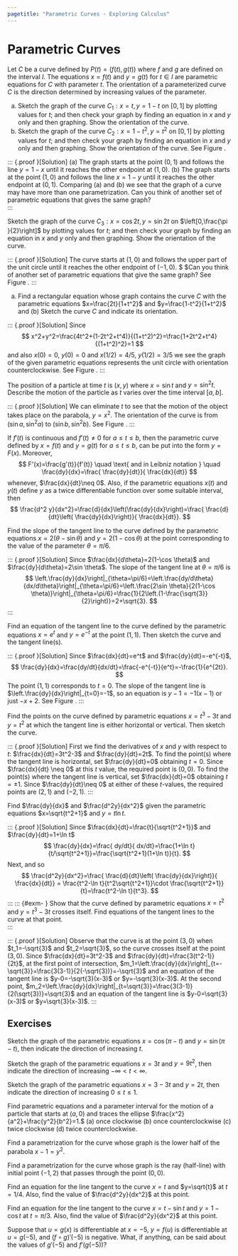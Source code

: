 ```yaml
---
pagetitle: "Parametric Curves - Exploring Calculus"
---
```

# Parametric Curves


Let $C$ be a curve defined by $P(t)=(f(t),g(t))$ where $f$ and $g$ are defined on the interval $I.$ The equations $x=f(t)$ and $y=g(t)$ for $t\in I$ are parametric equations for $C$ with parameter $t.$  The orientation of a parameterized curve $C$ is the direction determined by increasing values of the parameter.

::: {#exm- } 
(a) Sketch the graph of the curve $C_1: x=t, y=1-t$ on $[0,1]$ by plotting values for $t;$ and then check your graph by finding an equation in $x$ and $y$ only and then graphing. Show the orientation of the curve. 
(b) Sketch the graph of the curve   $C_2: x=1-t^2, y=t^2$ on $[0,1]$ by plotting values for $t;$ and then check your graph by finding an equation in $x$ and $y$ only and then graphing. Show the orientation of the curve. See Figure \ref{fig:p11}.
::: 

::: {.proof }[Solution] 
(a) The graph starts at the point $(0,1)$ and follows the line $y=1-x$ until it reaches the other endpoint at $(1,0).$ 
(b) The graph starts at the point $(1,0)$ and follows the line $x=1-y$ until it reaches the other endpoint at $(0,1).$ Comparing
(a) and (b) we see that the graph of a curve may have more than one parametrization. Can you think of another set of parametric equations that gives
the same graph?   
::: 

::: {#exm- } 
Sketch the graph of the curve $C_3: x=\cos  2t, y=\sin  2t$ on $\left[0,\frac{\pi }{2}\right]$ by plotting values for $t;$ and then check your graph by finding an equation in $x$ and $y$ only and then graphing. Show the orientation of the curve. 
::: 

::: {.proof }[Solution] 
The curve starts at $(1,0)$ and follows the upper part of the unit circle until it reaches the other endpoint of $(-1,0).$ $ $Can
you think of another set of parametric equations that give the same graph? See Figure \ref{fig:p12}.
::: 

::: {#exm- } 
(a) Find a rectangular equation whose graph contains the curve $C$ with the parametric equations $x=\frac{2t}{1+t^2}$ and $y=\frac{1-t^2}{1+t^2}$ and (b) Sketch the curve $C$ and indicate its orientation.
::: 

::: {.proof }[Solution] 
Since 
$$
x^2+y^2=\frac{4t^2+(1-2t^2+t^4)}{(1+t^2)^2}=\frac{1+2t^2+t^4}{(1+t^2)^2}=1
$$
and also $x(0)=0$, $y(0)=0$ and $x(1/2)=4/5$, $y(1/2)=3/5$  we see the graph of the given parametric equations represents the unit circle with orientation counterclockwise.  See Figure \ref{fig:p13}.
::: 

::: {#exm- } 
The position of a particle at time $t$ is $(x,y)$ where $x=\sin t$ and $y=\sin^2 t$. Describe the motion of the particle as $t$ varies over the time interval $[a,b]$.
::: 

::: {.proof }[Solution] 
We can eliminate $t$ to see that the motion of the object takes place on the parabola, $y=x^2$. The orientation of the curve is from $(\sin a, \sin^2 a)$ to $(\sin b, \sin^2 b)$. See Figure \ref{fig:p14}.
::: 
 

::: {#thm- } 
If $f'(t)$ is continuous and $f'(t)\neq 0$ for $a\leq t \leq b$, then the parametric curve defined by $x=f(t)$ and $y=g(t)$ for $a\leq t \leq b$, can be put into the form $y=F(x)$. Moreover, 
$$
F'(x)=\frac{g'(t)}{f'(t)} \quad \text{ and in Leibniz notation } \quad 
\frac{dy}{dx}=\frac{  \frac{dy}{dt}}{  \frac{dx}{dt}}
$$
whenever, $\frac{dx}{dt}\neq 0$. Also, if the parametric equations $x(t)$ and $y(t)$ define $y$ as a twice differentiable function over some suitable interval, then 
$$
\frac{d^2 y}{dx^2}=\frac{d}{dx}\left(\frac{dy}{dx}\right)=\frac{  \frac{d}{dt}\left( \frac{dy}{dx}\right)}{  \frac{dx}{dt}}.
$$
::: 

::: {#exm- } 
Find the slope of the tangent line to the curve defined by the parametric equations $x=2(\theta-\sin \theta)$ and $y=2(1-\cos \theta)$ at the point corresponding to the value of the parameter $\theta=\pi/6$. 
::: 

::: {.proof }[Solution] 
Since $\frac{dx}{d\theta}=2(1-\cos \theta)$ and $\frac{dy}{d\theta}=2\sin \theta$. The slope of the tangent line at $\theta=\pi/6$ is
$$
\left.\frac{dy}{dx}\right|_{\theta=\pi/6}=\left.\frac{dy/d\theta}{dx/d\theta}\right|_{\theta=\pi/6}=\left.\frac{2\sin \theta}{2(1-\cos \theta)}\right|_{\theta=\pi/6}=\frac{1}{2\left.(1-\frac{\sqrt{3}}{2}\right)}=2+\sqrt{3}.
$$
::: 

::: {#exm- } 
Find an equation of the tangent line to the curve defined by the parametric equations $x=e^t$ and $y=e^{-t}$ at the point $(1,1)$. Then sketch the curve and the tangent line(s).
::: 

::: {.proof }[Solution] 
Since $\frac{dx}{dt}=e^t$ and  $\frac{dy}{dt}=-e^{-t}$, 
$$
\frac{dy}{dx}=\frac{dy/dt}{dx/dt}=\frac{-e^{-t}}{e^t}=-\frac{1}{e^{2t}}.
$$
The point $(1,1)$ corresponds to $t=0$. The slope of the tangent line is $\left.\frac{dy}{dx}\right|_{t=0}=-1$, so an equation is $y-1=-1(x-1)$ or just $-x+2$. See Figure \ref{fig:p15}.
::: 


::: {#exm- } 
Find the points on the curve defined by parametric equations $x=t^3-3t$ and $y=t^2$  at which the tangent line is either horizontal or vertical. Then sketch the curve. 
::: 

::: {.proof }[Solution] 
First we find the derivatives of $x$ and $y$ with respect to $t$: $\frac{dx}{dt}=3t^2-3$ and $\frac{dy}{dt}=2t$. To find the point(s) where the tangent line is horizontal, set $\frac{dy}{dt}=0$ obtaining $t=0$. Since $\frac{dx}{dt} \neq 0$ 
at this $t$ value, the required point is $(0,0)$. To find the point(s) where the tangent line is vertical, set $\frac{dx}{dt}=0$ obtaining $t=\pm 1$. Since $\frac{dy}{dt}\neq 0$ at either of these $t$-values, the required points are $(2,1)$ and $(-2,1)$.
::: 
 

::: {#exm- } 
Find $\frac{dy}{dx}$ and $\frac{d^2y}{dx^2}$ given the parametric equations $x=\sqrt{t^2+1}$ and $y=t \ln t$. 
::: 

::: {.proof }[Solution] 
Since $\frac{dx}{dt}=\frac{t}{\sqrt{t^2+1}}$ and  $\frac{dy}{dt}=1+\ln t$
$$
\frac{dy}{dx}=\frac{  dy/dt}{  dx/dt}=\frac{1+\ln t}{t/\sqrt{t^2+1}}=\frac{\sqrt{t^2+1}(1+\ln t)}{t}.
$$
Next, 
\begin{align*}
& \frac{d}{dt}\left[ \frac{(t^2+1)^{1/2}(1+\ln t)}{t}\right] \\
& \qquad = \frac{t\left[ \frac{1}{2} (t^2+1)^{-1/2} (2t) (1+\ln t)+\frac{  \left( t^2+1\right)^{1/2}}{t}\right]-(t^2+1)^{1/2}(1+\ln t)}{t^2} \\
& \qquad =\frac{  \frac{t^2(1+\ln t)}{(t^2+1)^{1/2}}+(t^2+1)^{1/2}-(t^2+1)^{1/2}(1+\ln t)}{t^2} \\
& \qquad = \frac{  \frac{t^2(1+\ln t)}{(t^2+1)^{1/2}}+\frac{t^2+1}{(t^2+1)^{1/2}}-\frac{(t^2+1)(1+\ln t)}{(t^2+1)^{1/2}}}{t^2} \\
& \qquad = \frac{t^2+t^2\ln t+t^2+1-t^2-t^2\ln t-1-\ln t}{t^2(t^2+1)^{1/2}} \\
& \qquad  = \frac{t^2-\ln t}{t^2\sqrt{t^2+1}} 
\end{align*}
and so 
$$
\frac{d^2y}{dx^2}=\frac{  \frac{d}{dt}\left( \frac{dy}{dx}\right)}{  \frac{dx}{dt}} = \frac{t^2-\ln t}{t^2\sqrt{t^2+1}}\cdot \frac{\sqrt{t^2+1}}{t}=\frac{t^2-\ln t}{t^3}.
$$
::: 
::: {#exm- } 
Show that the curve defined by parametric equations $x=t^2$ and $y=t^3-3t$ crosses itself. Find equations of the tangent lines to the curve at that point.  
::: 

::: {.proof }[Solution] 
Observe that the curve is at the point $(3,0)$ when $t_1=-\sqrt{3}$ and $t_2=\sqrt{3}$, so the curve crosses itself at the point $(3,0)$. Since $\frac{dx}{dt}=3t^2-3$ and $\frac{dy}{dt}=\frac{3(t^2-1)}{2t}$, at the first point of intersection, $m_1=\left.\frac{dy}{dx}\right|_{t=-\sqrt{3}}=\frac{3(3-1)}{2(-\sqrt{3})}=-\sqrt{3}$ and an equation of the tangent line is $y-0=-\sqrt{3}(x-3)$ or $y=-\sqrt{3}(x-3)$. At the second point, $m_2=\left.\frac{dy}{dx}\right|_{t=\sqrt{3}}=\frac{3(3-1)}{2(\sqrt{3})}=\sqrt{3}$ and an equation of the tangent line is $y-0=\sqrt{3}(x-3)$ or $y=\sqrt{3}(x-3)$. 
::: 
 
## Exercises

::: {#exr- } 
Sketch the graph of the parametric equations $x=\cos (\pi -t)$ and $y=\sin (\pi -t)$, then indicate the direction of increasing $t.$
::: 

::: {#exr- } 
Sketch the graph of the parametric equations $x=3 t$ and $y=9t^2$, then indicate the direction of increasing $-\infty <t<\infty .$
::: 

::: {#exr- } 
Sketch the graph of the parametric equations $x=3-3t$ and $y=2t$, then indicate the direction of increasing $0\leq t\leq 1.$
::: 

::: {#exr- } 
Find parametric equations and a parameter interval for the motion of a particle that starts at $(a,0)$ and traces the ellipse $\frac{x^2}{a^2}+\frac{y^2}{b^2}=1.$
(a) once clockwise (b) once counterclockwise (c) twice clockwise (d) twice counterclockwise. 
::: 

::: {#exr- } 
Find a parametrization for the curve whose graph is the lower half of the parabola $x-1=y^2.$ 
::: 

::: {#exr- } 
Find a parametrization for the curve whose graph is the ray (half-line) with initial point $(-1,2)$ that passes through the point $(0,0).$
::: 

::: {#exr- } 
Find an equation for the line tangent to the curve $x=t$ and $y=\sqrt{t}$ at $t=1/4.$ Also, find the value of $\frac{d^2y}{dx^2}$ at
this point. 
::: 

::: {#exr- } 
Find an equation for the line tangent to the curve $x=t-\sin  t$ and $y=1-\cos  t$ at $t=\pi /3.$ Also, find the value of $\frac{d^2y}{dx^2}$
at this point. 
::: 

::: {#exr- } 
Suppose that $u=g(x)$ is differentiable at $x=-5,$ $y=f(u)$ is differentiable at $u=g(-5),$ and $(f\circ g)'(-5)$ is negative. What,
if anything, can be said about the values of $g'(-5)$ and $f'(g(-5))?$ 
::: 



